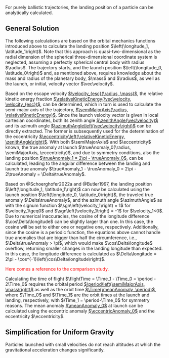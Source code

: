 For purely ballistic trajectories, the landing position of a particle can be analytically calculated.

## General Solution

The following calculations are based on the orbital mechanics functions introduced above to calculate the landing position $\left(\longitude_1, \latitude_1\right)$. Note that this approach is quasi-two-dimensional as the radial dimension of the spherical three-dimensional coordinate system is neglected, assuming a perfectly spherical central body with radius $\radius$. The trajectory starts, and the launch position $\left(\longitude_0, \latitude_0\right)$ and, as mentioned above, requires knowledge about the mass and radius of the planetary body, $\mass$ and $\radius$, as well as the launch, or initial, velocity vector $\vec\velocity$.


Based on the escape velocity [$\velocity_{esc}(\radius, \mass)$](#sec-escape-velocity), the relative kinetic energy fraction [$\relativeKineticEnergy(\vec\velocity, \velocity_{esc})$](#sec-relative-kinetic-energy), can be determined, which in turn is used to calculate the semi-major axis of the trajectory, [$\semiMajorAxis(\radius, \relativeKineticEnergy)$](#sec-semi-major-axis). Since the launch velocity vector is given in local cartesian coordinates, both its zenith angle [$\zenithAngle(\vec\velocity)$](#sec-zenith-angle) and its azimuth angle [$\azimuthAngle\left(\vec\velocity\right)$](#sec-azimuth-angle) can be directly extracted. The former is subsequently used for the determination of the eccentricity [$\eccentricity\left(\relativeKineticEnergy, \zenithAngle\right)$](#sec-eccentricity). With both $\semiMajorAxis$ and $\eccentricity$ known, the true anomaly at launch $\trueAnomaly_0(\radius, \semiMajorAxis, \eccentricity)$, and due to symmetry conditions, also the landing position [$\trueAnomaly_1 = 2\pi - \trueAnomaly_0$](#sec-true-anomaly), can be calculated, leading to the angular difference between the landing and launch true anomaly $\trueAnomaly_1 - \trueAnomaly_0 = 2\pi - 2\trueAnomaly = \Delta\trueAnomaly$.


Based on @Schoerghofer2022a and @Butler1997, the landing position $\left(\longitude_1, \latitude_1\right)$ can now be calculated using the launch position $\left(\longitude_0, \latitude_0\right)$, the traveled true anomaly $\Delta\trueAnomaly$, and the azimuth angle $\azimuthAngle$ as
\begin{align}
    \sin\latitude_1 &= \sin\latitude_0 \cdot \sin\Delta\trueAnomaly + \cos\latitude_0 \cdot \sin\Delta\trueAnomaly \cdot \sin\azimuthAngle \\[3mm]
    \cos\Delta\longitude &= \frac{\cos\Delta\trueAnomaly - \sin\latitude_0 \cdot \sin\latitude_1}{\cos\latitude_0 \cdot \cos\latitude_1} \\[3mm]
    \Rightarrow \longitude_1 &= \longitude_0 + \sgn\left(\velocity_1\right)\cdot\Delta\longitude,
\end{align}
with the signum function $\sgn\left(\velocity_1\right) = 1$ for $\velocity_1\geq0$ and $\sgn\left(\velocity_1\right) = -1$ for $\velocity_1<0$. Due to numerical inaccuracies, the cosine of the longitude difference $\cos\Delta\longitude$ can be slightly larger than one. In this case, the cosine will be set to either one or negative one, respectively. Additionally, since the cosine is a periodic function, the equations above cannot handle true anomalies that are bigger than half the circumference, i.e., $\Delta\trueAnomaly > \pi$, which would make $\cos\Delta\longitude$ overflow, returning smaller changes in the landing longitude than expected. In this case, the longitude difference is calculated as $\Delta\longitude = 2\pi - \cos^{-1}\left(\cos\Delta\longitude\right)$.


\begin{align}
    \sin\latitude_1 &= \sin\latitude_0 \cdot \cos\Delta\trueAnomaly + \cos\latitude_0 \cdot \sin\Delta\trueAnomaly \cdot \sin\azimuthAngle \\[3mm]
    \cos\Delta\longitude &= \frac{\cos\Delta\trueAnomaly - \sin\latitude_0 \cdot \sin\latitude_1}{\cos\latitude_0 \cdot \cos\latitude_1} \\[3mm]

    \Delta\longitude &= \begin{cases} \cos^{-1}\left(\cos\Delta\longitude\right) & \text{if } \Delta\trueAnomaly \leq \pi, \\ 2\pi - \cos^{-1}\left(\cos\Delta\longitude\right) & \text{else.} \end{cases}\\[3mm]

    \Rightarrow \longitude_1 &= \longitude_0 + \sgn\left(\velocity_1\right)\cdot\Delta\longitude,
\end{align}



[Here comes a reference to the comparison study.]{style="color: red;"}


Calculating the time of flight $\flightTime = \Time_1 - \Time_0 = \period - 2\Time_0$ requires the orbital period [$\period\left(\semiMajorAxis, \mass\right)$](#sec-orbit-period) as well as the orbit time [$\Time(\meanAnomaly, \period)$](#sec-orbit-time), where $\Time_0$ and $\Time_1$ are the orbit times at the launch and landing, respectively, with $\Time_1 = \period-\Time_0$ for symmetry reasons. The mean anomaly [$\meanAnomaly_0$](#sec-mean-anomaly) at launch can be calculated using the eccentric anomaly [$\eccentricAnomaly_0$](#sec-eccentric-anomaly) and the eccentricity $\eccentricity$.


## Simplification for Uniform Gravity

Particles launched with small velocities do not reach altitudes at which the gravitational acceleration changes significantly.